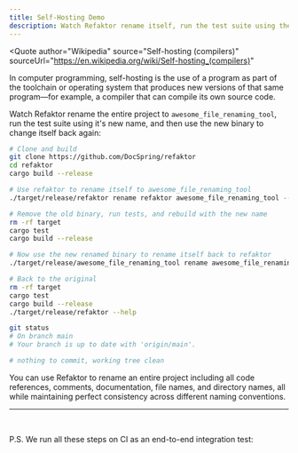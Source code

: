 ```yaml
---
title: Self-Hosting Demo
description: Watch Refaktor rename itself, run the test suite using the new name, then rename itself back
---
```



<Quote 
  author="Wikipedia"
  source="Self-hosting (compilers)"
  sourceUrl="https://en.wikipedia.org/wiki/Self-hosting_(compilers)"
>
  In computer programming, self-hosting is the use of a program as part of the toolchain or operating 
  system that produces new versions of that same program—for example, a compiler that can compile 
  its own source code.
</Quote>  

Watch Refaktor rename the entire project to `awesome_file_renaming_tool`, run the test suite 
using it's new name, and then use the new binary to change itself back again:

```bash
# Clone and build
git clone https://github.com/DocSpring/refaktor
cd refaktor
cargo build --release

# Use refaktor to rename itself to awesome_file_renaming_tool
./target/release/refaktor rename refaktor awesome_file_renaming_tool --preview table --yes

# Remove the old binary, run tests, and rebuild with the new name
rm -rf target
cargo test
cargo build --release

# Now use the new renamed binary to rename itself back to refaktor
./target/release/awesome_file_renaming_tool rename awesome_file_renaming_tool refaktor --preview table --yes

# Back to the original
rm -rf target
cargo test
cargo build --release
./target/release/refaktor --help

git status
# On branch main
# Your branch is up to date with 'origin/main'.

# nothing to commit, working tree clean
```

You can use Refaktor to rename an entire project including all code references, 
comments, documentation, file names, and directory names, all while maintaining 
perfect consistency across different naming conventions.
<br/>

---

<br/>


P.S. We run all these steps on CI as an end-to-end integration test:

<LinkCard
  title="scripts/e2e-test.sh"
  href="https://github.com/DocSpring/refaktor/blob/main/scripts/e2e-test.sh"
  description="View the script we use in our GitHub Actions workflow"
/>
